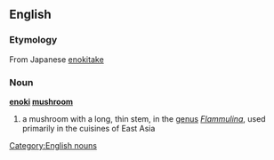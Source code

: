 ==English==
===Etymology===
From Japanese [[enokitake]]
===Noun===
'''[[enoki]] [[mushroom]]'''
#a mushroom with a long, thin stem, in the [[genus]] ''[[Flammulina]]'', used primarily in the cuisines of East Asia

[[Category:English nouns]]